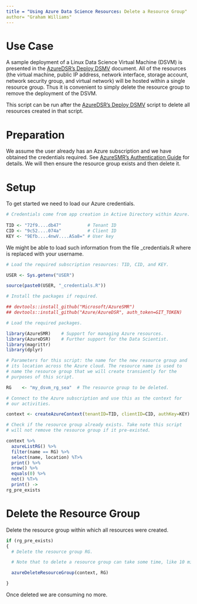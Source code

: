 ```yaml
---
title = "Using Azure Data Science Resources: Delete a Resource Group"
author= "Graham Williams"
---
```


# Use Case

A sample deployment of a Linux Data Science Virtual Machine (DSVM) is
presented in the
[AzureDSR's Deploy DSMV](https://github.com/Azure/AzureDSR/blob/master/vignettes/DeployDSVM.Rmd)
document. All of the resources (the virtual machine, public IP
address, network interface, storage account, network security group,
and virtual network) will be hosted within a single resource
group. Thus it is convenient to simply delete the resource group to
remove the deployment of the DSVM. 

This script can be run after the
[AzureDSR's Deploy DSMV](https://github.com/Azure/AzureDSR/blob/master/vignettes/DeployDSVM.Rmd)
script to delete all resources created in that script.

# Preparation

We assume the user already has an Azure subscription and we have
obtained the credentials required. See
[AzureSMR's Authentication Guide](https://github.com/Microsoft/AzureSMR/blob/master/vignettes/Authentication.Rmd)
for details.  We will then ensure the resource group exists and then
delete it.

# Setup

To get started we need to load our Azure credentials.

```r
# Credentials come from app creation in Active Directory within Azure.
 
TID <- "72f9....db47"          # Tenant ID
CID <- "9c52....074a"          # Client ID
KEY <- "9Efb....4nwV....ASa8=" # User key

```

We might be able to load such information from the file
<USER>_credentials.R where <USER> is replaced with your username.

```r
# Load the required subscription resources: TID, CID, and KEY.

USER <- Sys.getenv("USER")

source(paste0(USER, "_credentials.R"))

# Install the packages if required.

## devtools::install_github("Microsoft/AzureSMR")
## devtools::install_github("Azure/AzureDSR", auth_token=GIT_TOKEN)
```

```r
# Load the required packages.

library(AzureSMR)    # Support for managing Azure resources.
library(AzureDSR)    # Further support for the Data Scientist.
library(magrittr)
library(dplyr)
```

```r
# Parameters for this script: the name for the new resource group and
# its location across the Azure cloud. The resource name is used to
# name the resource group that we will create transiently for the
# purposes of this script.

RG    <- "my_dsvm_rg_sea"  # The resource group to be deleted.
```

```r
# Connect to the Azure subscription and use this as the context for
# our activities.

context <- createAzureContext(tenantID=TID, clientID=CID, authKey=KEY)

# Check if the resource group already exists. Take note this script
# will not remove the resource group if it pre-existed.

context %>%
  azureListRG() %>%
  filter(name == RG) %>%
  select(name, location) %T>%
  print() %>%
  nrow() %>%
  equals(0) %>%
  not() %T>%
  print() ->
rg_pre_exists
```

# Delete the Resource Group

Delete the resource group within which all resources were created.

```r
if (rg_pre_exists)
{
  # Delete the resource group RG.

  # Note that to delete a resource group can take some time, like 10 minutes.

  azureDeleteResourceGroup(context, RG)

}
```

Once deleted we are consuming no more.
